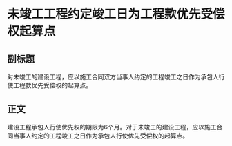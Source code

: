 # 未竣工工程约定竣工日为工程款优先受偿权起算点
## 副标题
对未竣工的建设工程，应以施工合同双方当事人约定的工程竣工之日作为承包人行使工程款优先受偿权的起算点。
## 正文
建设工程承包人行使优先权的期限为6个月。对于未竣工的建设工程，应以施工合同当事人约定的工程竣工之日作为承包人行使优先受偿权的起算点。